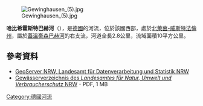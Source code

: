 {{No footnotes|time=2020-07-26T02:51:00+00:00}}
{{Coord|52|13|11|N|8|33|36|E|display=title}}
[[Image:Gewinghausen_(5).jpg|right]]

'''哈比希霍斯特巴赫河'''（{{lang-de|Habighorster Bach}}），是[[德國|德國]]的河流，位於該國西部，處於[[北萊茵-威斯特法倫州|北萊茵-威斯特法倫州]]，屬於[[蓋溫豪森巴赫河|蓋溫豪森巴赫河]]的右支流，河道全長2.8公里，流域面積10平方公里。

==參考資料==
* [http://www.geoserver.nrw.de/ GeoServer NRW, Landesamt für Datenverarbeitung und Statistik NRW]{{Wayback|url=http://www.geoserver.nrw.de/ |date=20161204115214 }}
* [http://www.lanuv.nrw.de/fileadmin/lanuv/wasser/pdf/Gewaesserverzeichnis%20GSK3C.xls  Gewässerverzeichnis des ''Landesamtes für Natur, Umwelt und Verbraucherschutz'' NRW]{{Wayback|url=http://www.lanuv.nrw.de/fileadmin/lanuv/wasser/pdf/Gewaesserverzeichnis%20GSK3C.xls |date=20190808033656 }} - PDF, 1 MB

{{Germany-geo-stub}}
[[Category:德國河流|Category:德國河流]]